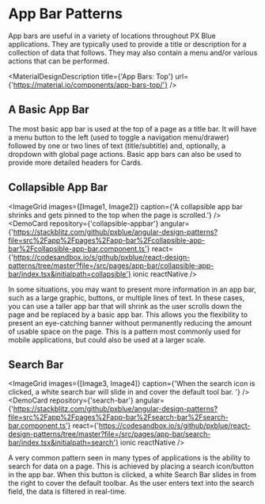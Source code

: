 
<!-- KEYWORDS: design pattern appbar search collapse -->

# App Bar Patterns

App bars are useful in a variety of locations throughout PX Blue applications. They are typically used to provide a title or description for a collection of data that follows. They may also contain a menu and/or various actions that can be performed.

<MaterialDesignDescription title={'App Bars: Top'} url={'https://material.io/components/app-bars-top/'} />

## A Basic App Bar

The most basic app bar is used at the top of a page as a title bar. It will have a menu button to the left (used to toggle a navigation menu/drawer) followed by one or two lines of text (title/subtitle) and, optionally, a dropdown with global page actions. Basic app bars can also be used to provide more detailed headers for Cards.

## Collapsible App Bar

<ImageGrid
    images={[Image1, Image2]}
    caption={'A collapsible app bar shrinks and gets pinned to the top when the page is scrolled.'}
/>
<DemoCard repository={'collapsible-appbar'} angular={'https://stackblitz.com/github/pxblue/angular-design-patterns?file=src%2Fapp%2Fpages%2Fapp-bar%2Fcollapsible-app-bar%2Fcollapsible-app-bar.component.ts'} react={'https://codesandbox.io/s/github/pxblue/react-design-patterns/tree/master?file=/src/pages/app-bar/collapsible-app-bar/index.tsx&initialpath=collapsible'} ionic reactNative />

In some situations, you may want to present more information in an app bar, such as a large graphic, buttons, or multiple lines of text. In these cases, you can use a taller app bar that will shrink as the user scrolls down the page and be replaced by a basic app bar. This allows you the flexibility to present an eye-catching banner without permanently reducing the amount of usable space on the page. This is a pattern most commonly used for mobile applications, but could also be used at a larger scale.

## Search Bar

<ImageGrid
    images={[Image3, Image4]}
    caption={'When the search icon is clicked, a white search bar will slide in and cover the default tool bar. '}
/>
<DemoCard repository={'search-bar'} angular={'https://stackblitz.com/github/pxblue/angular-design-patterns?file=src%2Fapp%2Fpages%2Fapp-bar%2Fsearch-bar%2Fsearch-bar.component.ts'} react={'https://codesandbox.io/s/github/pxblue/react-design-patterns/tree/master?file=/src/pages/app-bar/search-bar/index.tsx&initialpath=search'} ionic reactNative />

A very common pattern seen in many types of applications is the ability to search for data on a page. This is achieved by placing a search icon/button in the app bar. When this button is clicked, a white Search Bar slides in from the right to cover the default toolbar. As the user enters text into the search field, the data is filtered in real-time.
